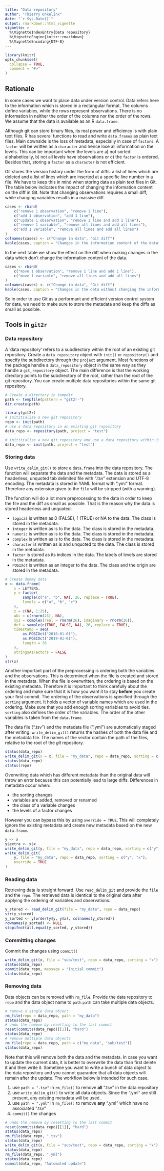 ```yaml
---
title: "Data repository"
author: "Thierry Onkelinx"
date: "`r Sys.Date()`"
output: rmarkdown::html_vignette
vignette: >
  %\VignetteIndexEntry{Data repository}
  %\VignetteEngine{knitr::rmarkdown}
  %\VignetteEncoding{UTF-8}
---
```


```r
library(knitr)
opts_chunk$set(
  collapse = TRUE,
  comment = "#>"
)
```

## Rationale

In some cases we want to place data under version control. Data refers here to the information which is stored in a rectangular format. The columns define variables, while the rows represent observations. There is no information in neither the order of the columns nor the order of the rows. We assume that the data is available as an R `data.frame`.

Although git can store binary files, its real power and efficiency is with plain text files. R has several functions to read and write `data.frames` as plain text files. Main downside is the loss of metadata, especially in case of `factors`. A `factor` will be written as a `character` and hence lose all information on the levels. This can be important when the levels are a) not sorted alphabetically, b) not all levels have observations or c) the `factor` is ordered. Besides that, storing a `factor` as a `character` is not efficient.

Git stores the version history under the form of diffs: a list of lines which are deleted and a list of lines which are inserted at a specific line number in a file. We have to keep this in mind when storing data as plain text files in Git. The table below indicates the impact of changing the information content on the diff in Git. Note that changing observations requires a small diff, while changing variables results in a massive diff.

```r
cases <- rbind(
    c("remove 1 observation", "remove 1 line"),
    c("add 1 observation", "add 1 line"),
    c("update 1 observation", "remove 1 line and add 1 line"),
    c("remove 1 variable", "remove all lines and add all lines"),
    c("add 1 variable", "remove all lines and add all lines")
)
colnames(cases) <- c("Change in data", "Git diff")
kable(cases, caption = "Changes in the information content of the data")
```

In the next table we show the effect on the diff when making changes in the data which don't change the information content of the data.

```r
cases <- rbind(
    c("move 1 observation", "remove 1 line and add 1 line"),
    c("move 1 variable", "remove all lines and add all lines")
)
colnames(cases) <- c("Change in data", "Git diff")
kable(cases, caption = "Changes in the data without changing the information content")
```

So in order to use Git as a performant and efficient version control system for data, we need to make sure to store the metadata and keep the diffs as small as possible.

## Tools in `git2r`

### Data repository

A 'data repository' refers to a subdirectory within the root of an existing git repository. Create a `data_repository` object with `init()` or `repository()` and specify the subdirectory through the `project` argument. Most functions of the package handle a `data_repository` object in the same way as they handle a `git_repository` object. The main difference is that the working directory points to the subdirectory of the root, rather than the root of the git repository. You can create multiple data repositories within the same git repository.

```r
# Create a directory in tempdir
path <- tempfile(pattern = "git2r-")
dir.create(path)

library(git2r)
# inititialize a new git repository
repo <- init(path)
# use a data repository in an existing git repository
data_repo <- repository(path, project = "test")
```

```r
# inititialize a new git repository and use a data repository within it
data_repo <- init(path, project = "test")
```

### Storing data

Use `write_delim_git()` to store a `data.frame` into the data repository. The function will separate the data and the metadata. The data is stored as a headerless, unquoted tab delimited file with ".tsv" extension and UTF-8 encoding. The metadata is stored in YAML format with ".yml" format. Therefore any extension given to the `file` will be stripped (with a warning).

The function will do a lot more preprocessing to the data in order to keep the file and the diff as small as possible. That is the reason why the data is stored headerless and unquoted. 

- `logical` is written as 0 (FALSE), 1 (TRUE) or NA to the data. The class is stored in the metadata.
- `integer` is written as is to the data. The class is stored in the metadata.
- `numeric` is written as is to the data. The class is stored in the metadata.
- `complex` is written as is to the data. The class is stored in the metadata.
- `character` is written as is and unquoted to the data. The class is stored in the metadata.
- `factor` is  stored as its indices in the data. The labels of levels are stored in the metadata.
- `POSIXct` is written as an integer to the data. The class and the origin are stored in the metadata.

```r
# Create dummy data
x <- data.frame(
    x = LETTERS,
    y = factor(
        sample(c("a", "b", NA), 26, replace = TRUE),
        levels = c("a", "b", "c")
    ),
    z = c(NA, 1:25),
    abc = c(rnorm(25), NA),
    xyz = complex(real = rnorm(26), imaginary = rnorm(26)),
    def = sample(c(TRUE, FALSE, NA), 26, replace = TRUE),
    timestamp = seq(
        as.POSIXct("2018-01-01"),
        as.POSIXct("2019-01-01"),
        length = 26
    ),
    stringsAsFactors = FALSE
)
str(x)
```

Another important part of the preprocessing is ordering both the variables and the observations. This is determined when the file is created and stored in the metadata. When the file is overwritten, the ordering is based on the existing metadata. Therefore it is important to think carefully about the ordering and make sure that it is how you want it to stay **before** you create your first commit. The ordering of the observations is specified through the `sorting` argument. It holds a vector of variable names which are used in the ordering. Make sure that you add enough sorting variables to avoid ties. `sorting` also defines the order of the variables. The order of the other variables is taken from the `data.frame`.

The data file (".tsv") and the metadata file (".yml") are automatically staged after writing. `write_delim_git()` returns the hashes of both the data file and the metadata file. The names of the vector contain the path of the files, relative to the root of the _git_ repository.

```r
status(data_repo)
write_delim_git(x = x, file = "my_data", repo = data_repo, sorting = c("y", "x"))
status(data_repo)
status(repo)
```

Overwriting data which has different metadata than the original data will throw an error because this can potentially lead to large diffs. Differences in metadata occur when:

- the sorting changes
- variables are added, removed or renamed
- the class of a variable changes
- the levels of a factor changes

However you can bypass this by using `override = TRUE`. This will completely ignore the existing metadata and create new metadata based on the new `data.frame`.

```r
y <- x
y$extra <- x$x
write_delim_git(y, file = "my_data", repo = data_repo, sorting = c("y", "x"))
write_delim_git(
    y, file = "my_data", repo = data_repo, sorting = c("y", "x"), 
    override = TRUE
)
```

### Reading data

Retrieving data is straight forward. Use `read_delim_git` and provide the `file` and the `repo`. The retrieved data is identical to the original data after applying the ordering of variables and observations.

```r
y_stored <- read_delim_git(file = "my_data", repo = data_repo)
str(y_stored)
y_sorted <- y[order(y$y, y$x), colnames(y_stored)]
rownames(y_sorted) <- NULL
stopifnot(all.equal(y_sorted, y_stored))
```

### Committing changes

Commit the changes using `commit()`

```r
write_delim_git(x, file = "sub/test", repo = data_repo, sorting = "x")
status(data_repo)
commit(data_repo, message = "Initial commit")
status(data_repo)
```

### Removing data

Data objects can be removed with `rm_file`. Provide the data repository to `repo` and the data object name to `path`.`path` can take multiple data objects.

```r
# remove a single data object
rm_file(repo = data_repo, path = "my_data")
status(data_repo)
# undo the remove by resetting to the last commit
reset(commits(data_repo)[[1]], "hard")
status(data_repo)
# remove multiple data objects
rm_file(repo = data_repo, path = c("my_data", "sub/test"))
status(data_repo)
```

Note that this will remove both the data and the metadata. In case you want to update the current data, it is better to overwrite the data than first delete it and then write it. Sometime you want to write a bunch of data object to the data repository and you cannot guarantee that all data objects will remain after the update. The workflow below is intended for such case.

1. use `path = ".tsv"` in `rm_file()` to remove **all** ".tsv" in the data repository
1. use `write_delim_git()` to write all data objects. Since the ".yml" are still present, any existing metadata will be used.
1. use `path = ".yml"` in `rm_file()` to remove **any** ".yml" which have no associated ".tsv"
1. `commit()` the changes

```r
# undo the remove by resetting to the last commit
reset(commits(data_repo)[[1]], "hard")
status(data_repo)
rm_file(data_repo, ".tsv")
status(data_repo)
write_delim_git(x, file = "sub/test", repo = data_repo, sorting = "x")
status(data_repo)
rm_file(data_repo, ".yml")
status(data_repo)
commit(data_repo, "Automated update")
```

